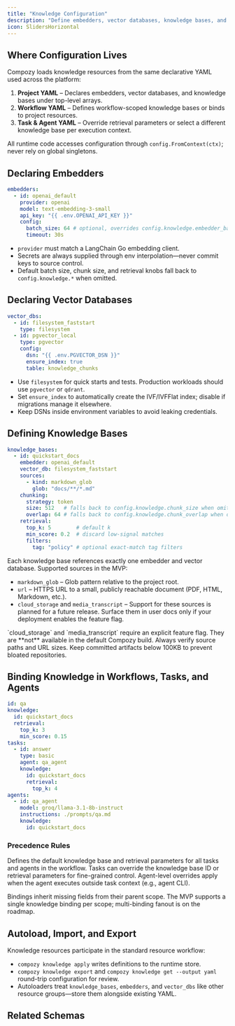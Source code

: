 ```yaml
---
title: "Knowledge Configuration"
description: "Define embedders, vector databases, knowledge bases, and bindings in project and workflow YAML."
icon: SlidersHorizontal
---
```


## Where Configuration Lives

Compozy loads knowledge resources from the same declarative YAML used across the platform:

1. **Project YAML** – Declares embedders, vector databases, and knowledge bases under top-level arrays.
2. **Workflow YAML** – Defines workflow-scoped knowledge bases or binds to project resources.
3. **Task & Agent YAML** – Override retrieval parameters or select a different knowledge base per execution context.

All runtime code accesses configuration through `config.FromContext(ctx)`; never rely on global singletons.

## Declaring Embedders

```yaml title="compozy.yaml"
embedders:
  - id: openai_default
    provider: openai
    model: text-embedding-3-small
    api_key: "{{ .env.OPENAI_API_KEY }}"
    config:
      batch_size: 64 # optional, overrides config.knowledge.embedder_batch_size
      timeout: 30s
```

- `provider` must match a LangChain Go embedding client.
- Secrets are always supplied through env interpolation—never commit keys to source control.
- Default batch size, chunk size, and retrieval knobs fall back to `config.knowledge.*` when omitted.

## Declaring Vector Databases

```yaml title="compozy.yaml"
vector_dbs:
  - id: filesystem_faststart
    type: filesystem
  - id: pgvector_local
    type: pgvector
    config:
      dsn: "{{ .env.PGVECTOR_DSN }}"
      ensure_index: true
      table: knowledge_chunks
```

- Use `filesystem` for quick starts and tests. Production workloads should use `pgvector` or `qdrant`.
- Set `ensure_index` to automatically create the IVF/IVFFlat index; disable if migrations manage it elsewhere.
- Keep DSNs inside environment variables to avoid leaking credentials.

## Defining Knowledge Bases

```yaml title="compozy.yaml"
knowledge_bases:
  - id: quickstart_docs
    embedder: openai_default
    vector_db: filesystem_faststart
    sources:
      - kind: markdown_glob
        glob: "docs/**/*.md"
    chunking:
      strategy: token
      size: 512   # falls back to config.knowledge.chunk_size when omitted
      overlap: 64 # falls back to config.knowledge.chunk_overlap when omitted
    retrieval:
      top_k: 5        # default k
      min_score: 0.2  # discard low-signal matches
      filters:
        tag: "policy" # optional exact-match tag filters
```

Each knowledge base references exactly one embedder and vector database. Supported sources in the MVP:

- `markdown_glob` – Glob pattern relative to the project root.
- `url` – HTTPS URL to a small, publicly reachable document (PDF, HTML, Markdown, etc.).
- `cloud_storage` and `media_transcript` – Support for these sources is planned for a future release. Surface them in user docs only if your deployment enables the feature flag.

<Callout type="warning">
`cloud_storage` and `media_transcript` require an explicit feature flag. They are **not** available in the default Compozy build.
</Callout>

<Callout type="warning">
Always verify source paths and URL sizes. Keep committed artifacts below 100KB to prevent bloated repositories.
</Callout>

## Binding Knowledge in Workflows, Tasks, and Agents

```yaml title="workflows/qa.yaml"
id: qa
knowledge:
  id: quickstart_docs
  retrieval:
    top_k: 3
    min_score: 0.15
tasks:
  - id: answer
    type: basic
    agent: qa_agent
    knowledge:
      id: quickstart_docs
      retrieval:
        top_k: 4
agents:
  - id: qa_agent
    model: groq/llama-3.1-8b-instruct
    instructions: ./prompts/qa.md
    knowledge:
      id: quickstart_docs
```

### Precedence Rules

<Steps>
  <Step title="Workflow binding">
    Defines the default knowledge base and retrieval parameters for all tasks and agents in the workflow.
  </Step>
  <Step title="Task override">
    Tasks can override the knowledge base ID or retrieval parameters for fine-grained control.
  </Step>
  <Step title="Agent override">
    Agent-level overrides apply when the agent executes outside task context (e.g., agent CLI).
  </Step>
</Steps>

Bindings inherit missing fields from their parent scope. The MVP supports a single knowledge binding per scope; multi-binding fanout is on the roadmap.

## Autoload, Import, and Export

Knowledge resources participate in the standard resource workflow:

- `compozy knowledge apply` writes definitions to the runtime store.
- `compozy knowledge export` and `compozy knowledge get --output yaml` round-trip configuration for review.
- Autoloaders treat `knowledge_bases`, `embedders`, and `vector_dbs` like other resource groups—store them alongside existing YAML.

## Related Schemas

<ReferenceCardList>
  <ReferenceCard
    title="Embedder Schema"
    description="Reference for provider-specific embedder properties."
    href="/docs/schema/embedders"
    icon="Cpu"
  />
  <ReferenceCard
    title="Vector Database Schema"
    description="Supported vector store types and connection options."
    href="/docs/schema/vector-dbs"
    icon="Database"
  />
  <ReferenceCard
    title="Knowledge Base Schema"
    description="Source, chunking, and retrieval defaults."
    href="/docs/schema/knowledge-bases"
    icon="Book"
  />
  <ReferenceCard
    title="Knowledge Binding Schema"
    description="Workflow, task, and agent binding structure."
    href="/docs/schema/bindings"
    icon="Link"
  />
</ReferenceCardList>
